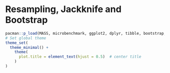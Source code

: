 # Resampling, Jackknife and Bootstrap

\newcommand{\E}{\mathbb E}
\newcommand{\R}{\mathbb{R}}
\newcommand{\var}{\mathbb{V}ar}
\newcommand{\bx}{\mathbf{x}}
\newcommand{\bX}{\mathbf{X}}
\newcommand{\cov}{\mathbb{C}ov}
\newcommand{\mse}{\mathrm{MSE}}
\newcommand{\corr}{\mathbb{C}orr}
\newcommand{\unif}{\operatorname{Unif}}
\newcommand{\geom}{\operatorname{Geom}}
\newcommand{\bet}{\operatorname{Beta}}
\newcommand{\bern}{\operatorname{Bern}}
\newcommand{\iid}{\overset{iid}{\sim}}
\newcommand{\ef}{\operatorname{Eff}}
\newcommand{\htt}{\hat \theta}
\newcommand{\b}{\mathbb b}

```r
pacman::p_load(MASS, microbenchmark, ggplot2, dplyr, tibble, bootstrap, boot)
# Set global theme
theme_set(
  theme_minimal() +
    theme(
      plot.title = element_text(hjust = 0.5)  # center title
    )
)
```

